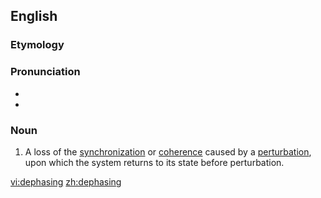 ==English==

===Etymology===
{{prefix|de|phasing|lang=en}}

===Pronunciation===
* {{IPA|diˈfeɪzɪŋ|lang=en}}
* {{rhymes|eɪzɪŋ|lang=en}}

===Noun===
{{en-noun}}
{{wikipedia}}

# {{label|en|quantum mechanics|medical imaging}} A loss of the [[synchronization]] or [[coherence]] caused by a [[perturbation]], upon which the system returns to its state before perturbation.

[[vi:dephasing]]
[[zh:dephasing]]